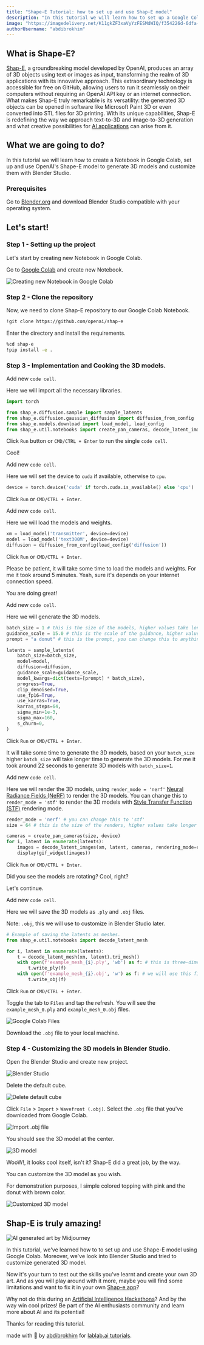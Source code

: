 ```yaml
---
title: "Shape-E Tutorial: how to set up and use Shap-E model"
description: "In this tutorial we will learn how to set up a Google Colab Notebook in order to use OpenAI's Shape-E model to generate 3D models and customize them with Blender Studio."
image: "https://imagedelivery.net/K11gkZF3xaVyYzFESMdWIQ/f354226d-6dfa-4109-4cfc-a714b3c9af00/full"
authorUsername: "abdibrokhim"
---
```



## What is Shape-E?
[Shap-E](https://lablab.ai/tech/openai/shap-e), a groundbreaking model developed by OpenAI, produces an array of 3D objects using text or images as input, transforming the realm of 3D applications with its innovative approach. This extraordinary technology is accessible for free on GitHub, allowing users to run it seamlessly on their computers without requiring an OpenAI API key or an internet connection. What makes Shap-E truly remarkable is its versatility: the generated 3D objects can be opened in software like Microsoft Paint 3D or even converted into STL files for 3D printing. With its unique capabilities, Shap-E is redefining the way we approach text-to-3D and image-to-3D generation and what creative possibilities for [AI applications](https://lablab.ai/apps) can arise from it.


## What we are going to do?
In this tutorial we will learn how to create a Notebook in Google Colab, set up and use OpenAI's Shape-E model to generate 3D models and customize them with Blender Studio.


### Prerequisites
Go to [Blender.org](https://www.blender.org/download/) and download Blender Studio compatible with your operating system.

## Let's start!
### Step 1 - Setting up the project

Let's start by creating new Notebook in Google Colab.

Go to [Google Colab](https://colab.research.google.com/) and create new Notebook.

<Img src="./images/colabNewNotebook.png" alt="Creating new Notebook in Google Colab" caption="Creating new Notebook in Google Colab"/>


### Step 2 - Clone the repository

Now, we need to clone Shap-E repository to our Google Colab Notebook.

```bash
!git clone https://github.com/openai/shap-e
```

Enter the directory and install the requirements.

```bash
%cd shap-e
!pip install -e .
```

### Step 3 - Implementation and Cooking the 3D models.

Add new `code cell`.

Here we will import all the necessary libraries.
    
```python
import torch

from shap_e.diffusion.sample import sample_latents
from shap_e.diffusion.gaussian_diffusion import diffusion_from_config
from shap_e.models.download import load_model, load_config
from shap_e.util.notebooks import create_pan_cameras, decode_latent_images, gif_widget
```

Click `Run` button or `CMD/CTRL + Enter` to run the single `code cell`.

Cool!


Add new `code cell`.

Here we will set the device to `cuda` if available, otherwise to `cpu`.

```python
device = torch.device('cuda' if torch.cuda.is_available() else 'cpu')
```

Click `Run` or `CMD/CTRL + Enter`.


Add new `code cell`.

Here we will load the models and weights. 

```python
xm = load_model('transmitter', device=device) 
model = load_model('text300M', device=device) 
diffusion = diffusion_from_config(load_config('diffusion')) 
```

Click `Run` or `CMD/CTRL + Enter`.

Please be patient, it will take some time to load the models and weights. For me it took around 5 minutes. Yeah, sure it's depends on your internet connection speed.

You are doing great!


Add new `code cell`.

Here we will generate the 3D models.

```python
batch_size = 1 # this is the size of the models, higher values take longer to generate.
guidance_scale = 15.0 # this is the scale of the guidance, higher values make the model look more like the prompt.
prompt = "a donut" # this is the prompt, you can change this to anything you want.

latents = sample_latents(
    batch_size=batch_size,
    model=model,
    diffusion=diffusion,
    guidance_scale=guidance_scale,
    model_kwargs=dict(texts=[prompt] * batch_size),
    progress=True,
    clip_denoised=True,
    use_fp16=True,
    use_karras=True,
    karras_steps=64,
    sigma_min=1e-3,
    sigma_max=160,
    s_churn=0,
)
```

Click `Run` or `CMD/CTRL + Enter`.

It will take some time to generate the 3D models, based on your `batch_size` higher `batch_size` will take longer time to generate the 3D models. For me it took around 22 seconds to generate 3D models with `batch_size=1`.


Add new `code cell`.

Here we will render the 3D models, using `render_mode = 'nerf'` [Neural Radiance Fields (NeRF)](https://www.matthewtancik.com/nerf) to render the 3D models. You can change this to `render_mode = 'stf'` to render the 3D models with [Style Transfer Function (STF)](https://www.researchgate.net/publication/227615609_Style_Transfer_Functions_for_Illustrative_Volume_Rendering) rendering mode.

```python
render_mode = 'nerf' # you can change this to 'stf'
size = 64 # this is the size of the renders, higher values take longer to render.

cameras = create_pan_cameras(size, device)
for i, latent in enumerate(latents):
    images = decode_latent_images(xm, latent, cameras, rendering_mode=render_mode)
    display(gif_widget(images))
```

Click `Run` or `CMD/CTRL + Enter`.

Did you see the models are rotating? Cool, right?


Let's continue.


Add new `code cell`.

Here we will save the 3D models as `.ply` and `.obj` files. 

Note: `.obj`, this we will use to customize in Blender Studio later.


```python
# Example of saving the latents as meshes.
from shap_e.util.notebooks import decode_latent_mesh

for i, latent in enumerate(latents):
    t = decode_latent_mesh(xm, latent).tri_mesh()
    with open(f'example_mesh_{i}.ply', 'wb') as f: # this is three-dimensional geometric data of model.
        t.write_ply(f)
    with open(f'example_mesh_{i}.obj', 'w') as f: # we will use this file to customize in Blender Studio later.
        t.write_obj(f)
```

Click `Run` or `CMD/CTRL + Enter`.

Toggle the tab to `Files` and tap the refresh. You will see the `example_mesh_0.ply` and `example_mesh_0.obj` files. 

<Img src="./images/filesView.png" alt="Google Colab Files" caption="Google Colab Files"/>

Download the `.obj` file to your local machine.


### Step 4 - Customizing the 3D models in Blender Studio.

Open the Blender Studio and create new project.

<Img src="./images/blenderStudio.png" alt="Blender Studio" caption="Blender Studio"/>


Delete the default cube.

<Img src="./images/deleteCube.png" alt="Delete default cube" caption="Delete default cube"/>


Click `File` > `Import` > `Wavefront (.obj)`. Select the `.obj` file that you've downloaded from Google Colab. 

<Img src="./images/importObj.png" alt="Import .obj file" caption="Import .obj file"/>


You should see the 3D model at the center.

<Img src="./images/rawDonut.png" alt="3D model" caption="3D model"/>

WooW!, it looks cool itself, isn't it? Shap-E did a great job, by the way. 

You can customize the 3D model as you wish.

For demonstration purposes, I simple colored topping with pink and the donut with brown color.

<Img src="./images/coloredDonut.png" alt="Customized 3D model" caption="Customized 3D model"/>


## Shap-E is truly amazing!

<Img src="./images/sculptureManWithLaptop.png" alt="AI generated art by Midjourney" caption="AI generated art by Midjourney"/>

In this tutorial, we've learned how to to set up and use Shape-E model using Google Colab. Moreover, we've look into Blender Studio and tried to customize generated 3D model. 

Now it's your turn to test out the skills you've learnt and create your own 3D art. And as you will play around with it more, maybe you will find some limitations and want to fix it in your own [Shap-e app](https://lablab.ai/apps/tech/openai/shap-e)?

Why not do this during an [Artificial Intelligence Hackathons](https://lablab.ai/event)? And by the way win cool prizes! Be part of the AI enthusiasts community and learn more about AI and its potential!

Thanks for reading this tutorial.

made with 💜 by [abdibrokhim](https://linkedin.com/in/abdibrokhim) for [lablab.ai tutorials](https://lablab.ai/t).

